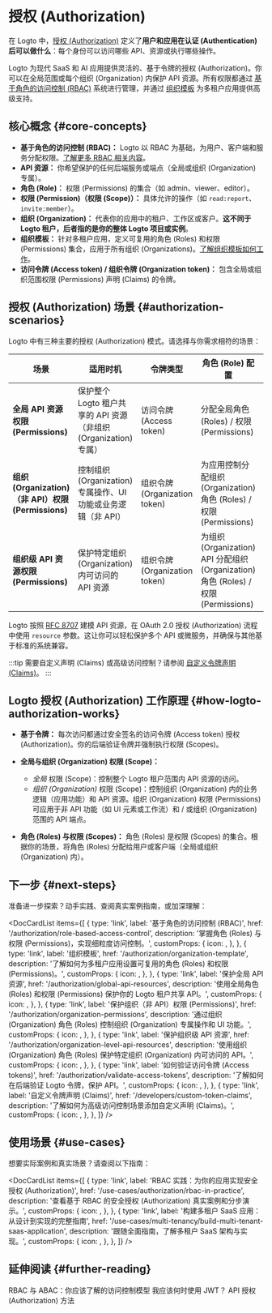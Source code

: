 
# 授权 (Authorization)

在 Logto 中，[授权 (Authorization)](https://auth.wiki/authorization) 定义了**用户和应用在认证 (Authentication) 后可以做什么**：每个身份可以访问哪些 API、资源或执行哪些操作。

Logto 为现代 SaaS 和 AI 应用提供灵活的、基于令牌的授权 (Authorization)。你可以在全局范围或每个组织 (Organization) 内保护 API 资源。所有权限都通过 [基于角色的访问控制 (RBAC)](/authorization/role-based-access-control) 系统进行管理，并通过 [组织模板](/authorization/organization-template) 为多租户应用提供高级支持。

## 核心概念 \{#core-concepts}

- **基于角色的访问控制 (RBAC)：** Logto 以 RBAC 为基础，为用户、客户端和服务分配权限。[了解更多 RBAC 相关内容](/authorization/role-based-access-control)。
- **API 资源：** 你希望保护的任何后端服务或端点（全局或组织 (Organization) 专属）。
- **角色 (Role)：** 权限 (Permissions) 的集合（如 admin、viewer、editor）。
- **权限 (Permission)（权限 (Scope)）：** 具体允许的操作（如 `read:report`、`invite:member`）。
- **组织 (Organization)：** 代表你的应用中的租户、工作区或客户。**这不同于 Logto 租户，后者指的是你的整体 Logto 项目或实例**。
- **组织模板：** 针对多租户应用，定义可复用的角色 (Roles) 和权限 (Permissions) 集合，应用于所有组织 (Organizations)。[了解组织模板如何工作](/authorization/organization-template)。
- **访问令牌 (Access token) / 组织令牌 (Organization token)：** 包含全局或组织范围权限 (Permissions) 声明 (Claims) 的令牌。

## 授权 (Authorization) 场景 \{#authorization-scenarios}

Logto 中有三种主要的授权 (Authorization) 模式。请选择与你需求相符的场景：

| 场景                                                | 适用时机                                                         | 令牌类型                      | 角色 (Role) 配置                                                                    | 了解更多                                                               |
| --------------------------------------------------- | ---------------------------------------------------------------- | ----------------------------- | ----------------------------------------------------------------------------------- | ---------------------------------------------------------------------- |
| **全局 API 资源权限 (Permissions)**                 | 保护整个 Logto 租户共享的 API 资源（非组织 (Organization) 专属） | 访问令牌 (Access token)       | 分配全局角色 (Roles) / 权限 (Permissions)                                           | [保护全局 API 资源](/authorization/global-api-resources)               |
| **组织 (Organization)（非 API）权限 (Permissions)** | 控制组织 (Organization) 专属操作、UI 功能或业务逻辑（非 API）    | 组织令牌 (Organization token) | 为应用控制分配组织 (Organization) 角色 (Roles) / 权限 (Permissions)                 | [保护组织（非 API）权限](/authorization/organization-permissions)      |
| **组织级 API 资源权限 (Permissions)**               | 保护特定组织 (Organization) 内可访问的 API 资源                  | 组织令牌 (Organization token) | 为组织 (Organization) API 分配组织 (Organization) 角色 (Roles) / 权限 (Permissions) | [保护组织级 API 资源](/authorization/organization-level-api-resources) |

Logto 按照 [RFC 8707](https://auth.wiki/resource-indicator) 建模 API 资源，在 OAuth 2.0 授权 (Authorization) 流程中使用 `resource` 参数。这让你可以轻松保护多个 API 或微服务，并确保与其他基于标准的系统兼容。

:::tip
需要自定义声明 (Claims) 或高级访问控制？请参阅 [自定义令牌声明 (Claims)](/developers/custom-token-claims)。
:::

## Logto 授权 (Authorization) 工作原理 \{#how-logto-authorization-works}

- **基于令牌：** 每次访问都通过安全签名的访问令牌 (Access token) 授权 (Authorization)。你的后端验证令牌并强制执行权限 (Scopes)。
- **全局与组织 (Organization) 权限 (Scope)：**

  - _全局_ 权限 (Scope)：控制整个 Logto 租户范围内 API 资源的访问。
  - _组织 (Organization)_ 权限 (Scope)：控制组织 (Organization) 内的业务逻辑（应用功能）和 API 资源。组织 (Organization) 权限 (Permissions) 可应用于非 API 功能（如 UI 元素或工作流）和 / 或组织 (Organization) 范围的 API 端点。

- **角色 (Roles) 与权限 (Scopes)：** 角色 (Roles) 是权限 (Scopes) 的集合。根据你的场景，将角色 (Roles) 分配给用户或客户端（全局或组织 (Organization) 内）。

## 下一步 \{#next-steps}

准备进一步探索？动手实践、查阅真实案例指南，或加深理解：

<DocCardList
  items={[
    {
      type: 'link',
      label: '基于角色的访问控制 (RBAC)',
      href: '/authorization/role-based-access-control',
      description: '掌握角色 (Roles) 与权限 (Permissions)，实现细粒度访问控制。',
      customProps: {
        icon: <Role />,
      },
    },
    {
      type: 'link',
      label: '组织模板',
      href: '/authorization/organization-template',
      description: '了解如何为多租户应用设置可复用的角色 (Roles) 和权限 (Permissions)。',
      customProps: {
        icon: <OrgTemplate />,
      },
    },
    {
      type: 'link',
      label: '保护全局 API 资源',
      href: '/authorization/global-api-resources',
      description: '使用全局角色 (Roles) 和权限 (Permissions) 保护你的 Logto 租户共享 API。',
      customProps: {
        icon: <Api />,
      },
    },
    {
      type: 'link',
      label: '保护组织（非 API）权限 (Permissions)',
      href: '/authorization/organization-permissions',
      description:
        '通过组织 (Organization) 角色 (Roles) 控制组织 (Organization) 专属操作和 UI 功能。',
      customProps: {
        icon: <Users />,
      },
    },
    {
      type: 'link',
      label: '保护组织级 API 资源',
      href: '/authorization/organization-level-api-resources',
      description:
        '使用组织 (Organization) 角色 (Roles) 保护特定组织 (Organization) 内可访问的 API。',
      customProps: {
        icon: <Api />,
      },
    },
    {
      type: 'link',
      label: '如何验证访问令牌 (Access tokens)',
      href: '/authorization/validate-access-tokens',
      description: '了解如何在后端验证 Logto 令牌，保护 API。',
      customProps: {
        icon: <Security />,
      },
    },
    {
      type: 'link',
      label: '自定义令牌声明 (Claims)',
      href: '/developers/custom-token-claims',
      description: '了解如何为高级访问控制场景添加自定义声明 (Claims)。',
      customProps: {
        icon: <Jwt />,
      },
    },
  ]}
/>

## 使用场景 \{#use-cases}

想要实际案例和真实场景？请查阅以下指南：

<DocCardList
  items={[
    {
      type: 'link',
      label: 'RBAC 实践：为你的应用实现安全授权 (Authorization)',
      href: '/use-cases/authorization/rbac-in-practice',
      description: '查看基于 RBAC 的安全授权 (Authorization) 真实案例和分步演示。',
      customProps: {
        icon: <Guides />,
      },
    },
    {
      type: 'link',
      label: '构建多租户 SaaS 应用：从设计到实现的完整指南',
      href: '/use-cases/multi-tenancy/build-multi-tenant-saas-application',
      description: '跟随全面指南，了解多租户 SaaS 架构与实现。',
      customProps: {
        icon: <OrgTemplate />,
      },
    },
  ]}
/>

## 延伸阅读 \{#further-reading}

<Url href="https://blog.logto.io/rbac-and-abac">RBAC 与 ABAC：你应该了解的访问控制模型</Url>
<Url href="https://blog.logto.io/when-should-i-use-jwts">我应该何时使用 JWT？</Url>
<Url href="https://blog.logto.io/api-authorization-methods">API 授权 (Authorization) 方法</Url>

